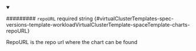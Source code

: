 
<details className="config-field" data-expandable="false" open>
<summary>

######### `repoURL` <span className="config-field-required" data-required="false">required</span> <span className="config-field-type">string</span> <span className="config-field-default"></span> <span className="config-field-enum"></span> {#virtualClusterTemplates-spec-versions-template-workloadVirtualClusterTemplate-spaceTemplate-charts-repoURL}

RepoURL is the repo url where the chart can be found

</summary>



</details>
